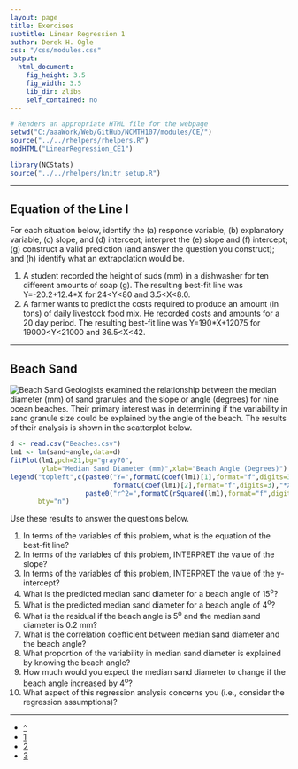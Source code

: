 ```yaml
---
layout: page
title: Exercises
subtitle: Linear Regression 1
author: Derek H. Ogle
css: "/css/modules.css"
output:
  html_document:
    fig_height: 3.5
    fig_width: 3.5
    lib_dir: zlibs
    self_contained: no
---
```


```r
# Renders an appropriate HTML file for the webpage
setwd("C:/aaaWork/Web/GitHub/NCMTH107/modules/CE/")
source("../../rhelpers/rhelpers.R")
modHTML("LinearRegression_CE1")
```

```r
library(NCStats)
source("../../rhelpers/knitr_setup.R")
```

----

## Equation of the Line I

For each situation below, identify the (a) response variable, (b) explanatory variable, (c) slope, and (d) intercept; interpret the (e) slope and (f) intercept; (g) construct a valid prediction (and answer the question you construct); and (h) identify what an extrapolation would be.

1. A student recorded the height of suds (mm) in a dishwasher for ten different amounts of soap (g).  The resulting best-fit line was Y=-20.2+12.4*X for 24<Y<80 and 3.5<X<8.0.
1. A farmer wants to predict the costs required to produce an amount (in tons) of daily livestock food mix. He recorded costs and amounts for a 20 day period. The resulting best-fit line was Y=190*X+12075 for 19000<Y<21000 and 36.5<X<42.

----

## Beach Sand
<img src="http://derekogle.com/NCMTH107/modules/CE/zimgs/beaches.jpg" alt="Beach Sand" class="img-right">
Geologists examined the relationship between the median diameter (mm) of sand granules and the slope or angle (degrees) for nine ocean beaches.  Their primary interest was in determining if the variability in sand granule size could be explained by the angle of the beach.  The results of their analysis is shown in the scatterplot below.

```r
d <- read.csv("Beaches.csv")
lm1 <- lm(sand~angle,data=d)
fitPlot(lm1,pch=21,bg="gray70",
        ylab="Median Sand Diameter (mm)",xlab="Beach Angle (Degrees)")
legend("topleft",c(paste0("Y=",formatC(coef(lm1)[1],format="f",digits=3),"+",
                          formatC(coef(lm1)[2],format="f",digits=3),"*X"),
                   paste0("r^2=",formatC(rSquared(lm1),format="f",digits=3))),
       bty="n")
```

Use these results to answer the questions below.

1. In terms of the variables of this problem, what is the equation of the best-fit line?
1. In terms of the variables of this problem, INTERPRET the value of the slope?
1. In terms of the variables of this problem, INTERPRET the value of the y-intercept?
1. What is the predicted median sand diameter for a beach angle of 15<sup>o</sup>?
1. What is the predicted median sand diameter for a beach angle of 4<sup>o</sup>?
1. What is the residual if the beach angle is 5<sup>o</sup> and the median sand diameter is 0.2 mm?
1. What is the correlation coefficient between median sand diameter and the beach angle?
1. What proportion of the variability in median sand diameter is explained by knowing the beach angle?
1. How much would you expect the median sand diameter to change if the beach angle increased by 4<sup>o</sup>?
1. What aspect of this regression analysis concerns you (i.e., consider the regression assumptions)?

----

<div class="text-center">
<ul class="pagination pagination-lg">
  <li><a href="../LinearRegression.html">^</a></li>
  <li class="active"><a href="#">1</a></li>
  <li><a href="LinearRegression_CE2.html">2</a></li>
  <li><a href="LinearRegression_CE3.html">3</a></li>
</ul>
